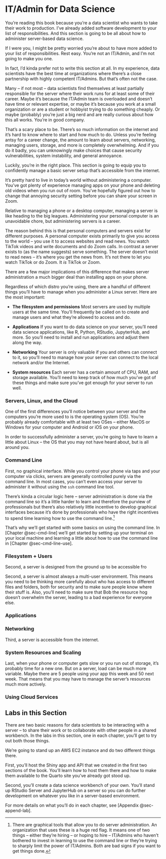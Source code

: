 # IT/Admin for Data Science {#sec-3-intro}

You're reading this book because you're a data scientist who wants to
take their work to production. I've already added software development
to your list of responsibilities. And this section is going to be all
about how to administer server-based data science.

If I were you, I might be pretty worried you're about to have more added
to your list of responsibilities. Rest easy. You're not an IT/Admin, and
I'm not going to make you one.

In fact, I'd kinda prefer not to write this section at all. In my
experience, data scientists have the best time at organizations where
there's a close partnership with highly competent IT/Admins. But that's
often not the case.

Many -- if not most -- data scientists find themselves at least
partially responsible for the server where their work runs for at least
some of their career. Maybe it's because the IT/Admin team is overloaded
and doesn't have time or relevant expertise, or maybe it's because you
work at a small organization or are a student or hobbyist trying to do
something cheaply. Or maybe (probably) you're just a big nerd and are
really curious about how this all works. You're in good company.

That's a scary place to be. There's so much information on the internet
and it's hard to know where to start and how much to do. Unless you're
feeling antsy for a career change, the amount to learn about servers,
networking, managing users, storage, and more is completely
overwhelming. And if you do it badly, you can unknowingly make choices
that cause security vulnerabilities, system instability, and general
annoyance.

Luckily, you're in the right place. This section is going to equip you
to confidently manage a basic server setup that's accessible from the
internet.

It's pretty hard to live in today's world without administering a
computer. You've got plenty of experience managing apps on your phone
and deleting old videos when you run out of room. You've hopefully
figured out how to change that annoying security setting before you can
share your screen in Zoom.

Relative to managing a phone or a desktop computer, managing a server is
like heading to the big leagues. Administering your personal computer is
an unavoidable chore, but administering servers is a career.

The reason behind this is that personal computers and servers exist for
different purposes. A personal computer exists primarily to give you
access to the world -- you use it to access websites and read news. You
watch TikTok videos and write documents and do Zoom calls. In contrast a
server exists to (as the name suggests) serve something. The server
doesn't exist to read news -- it's where you get the news from. It's not
there to let you watch TikTok or do Zoom. It *is* TikTok or Zoom.

There are a few major implications of this difference that makes server
administration a much bigger deal than installing apps on your phone.

Regardless of which distro you're using, there are a handful of
different things you'll have to manage when you administer a Linux
server. Here are the most important:

-   **The filesystem and permissions** Most servers are used by multiple
    users at the same time. You'll frequently be called on to create and
    manage users and what they're allowed to access and do.

-   **Applications** If you want to do data science on your server,
    you'll need data science applications, like R, Python, RStudio,
    JupyterHub, and more. So you'll need to install and run applications
    and adjust them along the way.

-   **Networking** Your server is only valuable if you and others can
    connect to it, so you'll need to manage how your server can connect
    to the local network and/or the Internet.

-   **System resources** Each server has a certain amount of CPU, RAM,
    and storage available. You'll need to keep track of how much you've
    got of these things and make sure you've got enough for your server
    to run well.

### Servers, Linux, and the Cloud

One of the first differences you'll notice between your server and the
computers you're more used to is the operating system (OS). You're
probably already comfortable with at least two OSes -- either MacOS or
Windows for your computer and Android or iOS on your phone.

In order to successfully administer a server, you're going to have to
learn a little about Linux -- the OS that you may not have heard about,
but is all around you.

### Command Line

First, no graphical interface. While you control your phone via taps and
your computer via clicks, servers are generally controlled purely via
the command line. In most cases, you can't even access your server to
administer it without using the `ssh` command line tool.

There's kinda a circular logic here -- server administration is done via
the command line so it's a little harder to learn and therefore the
purview of professionals but there's also relatively little incentive to
develop graphical interfaces because it's done by professionals who have
the right incentives to spend time learning how to use the command
line.[^3-0-sec-intro-1]

[^3-0-sec-intro-1]: There are graphical tools that allow you to do
    server administration. An organization that uses these is a huge red
    flag. It means one of two things -- either they're hiring -- or
    hoping to hire -- IT/Admins who haven't bothered to invest in
    learning to use the command line or they're trying to sharply limit
    the power of IT/Admins. Both are bad signs if you want to get things
    done.

That's why we'll get started with some basics on using the command line.
In [Chapter @sec-cmd-line] we'll get started by setting up your terminal
on your local machine and learning a little about how to use the command
line in [Chapter @sec-cmd-line-use].

### Filesystem + Users

Second, a server is designed from the ground up to be accessible fro

Second, a server is almost always a multi-user environment. This means
you need to be thinking more carefully about who has access to different
files and folders, both for security and to make sure people know where
their stuff is. Also, you'll need to make sure that Bob the resource hog
doesn't overwhelm the server, leading to a bad experience for everyone
else.

### Applications

### Networking

Third, a server is accessible from the internet.

### System Resources and Scaling

Last, when your phone or computer gets slow or you run out of storage,
it's probably time for a new one. But on a server, load can be much more
variable. Maybe there are 5 people using your app this week and 50 next
week. That means that you may have to manage the server's resources much
more actively.

### Using Cloud Services

## Labs in this Section

There are two basic reasons for data scientists to be interacting with a
server -- to share their work or to collaborate with other people in a
shared workbench. In the labs in this section, one in each chapter,
you'll get to try out both those things.

We're going to stand up an AWS EC2 instance and do two different things
there.

First, you'll host the Shiny app and API that we created in the first
two sections of the book. You'll learn how to host them there and how to
make them available to the Quarto site you've already got stood up.

Second, you'll create a data science workbench of your own. You'll stand
up RStudio Server and JupyterHub on a server so you can do further
development on whatever you like in a server-based environment.

For more details on what you'll do in each chapter, see [Appendix
@sec-append-lab].
